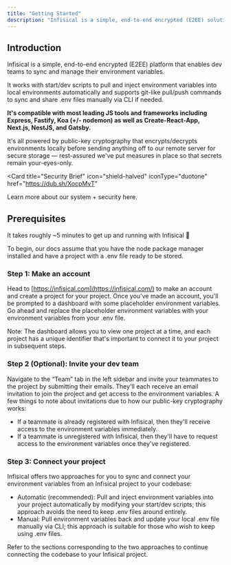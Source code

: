 ```yaml
---
title: "Getting Started"
description: "Infisical is a simple, end-to-end encrypted (E2EE) solution that enables teams to sync and manage their .env files in seconds."
---
```


## Introduction

Infisical is a simple, end-to-end encrypted (E2EE) platform that enables dev teams to sync and manage their environment variables.

It works with start/dev scripts to pull and inject environment variables into local environments automatically and supports git-like pull/push commands to sync and share .env files manually via CLI if needed.

**It's compatible with most leading JS tools and frameworks including Express, Fastify, Koa (+/- nodemon) as well as Create-React-App, Next.js, NestJS, and Gatsby.**

It's all powered by public-key cryptography that encrypts/decrypts environments locally before sending anything off to our remote server for secure storage — rest-assured we've put measures in place so that secrets remain your-eyes-only.

<Card
  title="Security Brief"
  icon="shield-halved"
  iconType="duotone"
  href="https://dub.sh/XocpMvT"
>
  Learn more about our system + security here.
</Card>

## Prerequisites

It takes roughly ~5 minutes to get up and running with Infisical 👋

To begin, our docs assume that you have the node package manager installed and have a project with a .env file ready to be stored.

### Step 1: Make an account

Head to [https://infisical.com](https://infisical.com/) to make an account and create a project for your project. Once you've made an account, you'll be prompted to a dashboard with some placeholder environment variables. Go ahead and replace the placeholder environment variables with your environment variables from your .env file.

Note: The dashboard allows you to view one project at a time, and each project has a unique identifier that's important to connect it to your project in subsequent steps.

### Step 2 (Optional): Invite your dev team

Navigate to the “Team” tab in the left sidebar and invite your teammates to the project by submitting their emails. They'll each receive an email invitation to join the project and get access to the environment variables. A few things to note about invitations due to how our public-key cryptography works:

- If a teammate is already registered with Infisical, then they'll receive access to the environment variables immediately.
- If a teammate is unregistered with Infisical, then they'll have to request access to the environment variables once they've registered.

### Step 3: Connect your project

Infisical offers two approaches for you to sync and connect your environment variables from an Infisical project to your codebase:

- Automatic (recommended): Pull and inject environment variables into your project automatically by modifying your start/dev scripts; this approach avoids the need to keep .env files around entirely.
- Manual: Pull environment variables back and update your local .env file manually via CLI; this approach is suitable for those who wish to keep using .env files.

Refer to the sections corresponding to the two approaches to continue connecting the codebase to your Infisical project.
